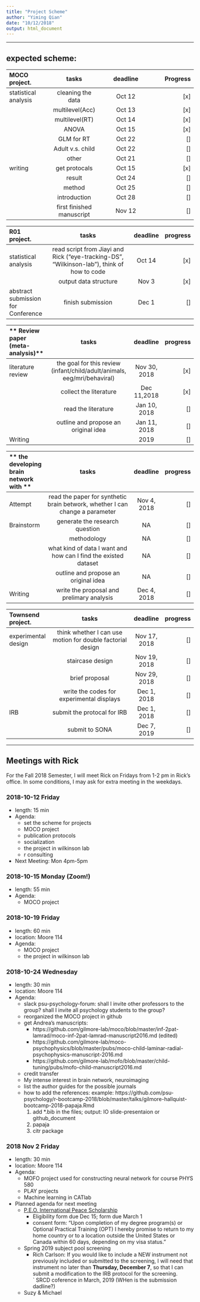 ```yaml
---
title: "Project Scheme"
author: "Yiming Qian"
date: "10/12/2018"
output: html_document
---
```


***
## expected scheme:

| **MOCO project.**                           | tasks                 | deadline | Progress|
| :---                                        |     :---:             | :---:    |     ---:|
| statistical analysis| cleaning the data     | Oct 12   |[x]       |
|                                             |multilevel(Acc)   |Oct 13 |[x]|
|                                             |multilevel(RT)   |Oct 14 |[x]|
|                                             |ANOVA  |Oct 15 |[x]|
|                                             |GLM for RT|Oct 22|[]|
|                                             |Adult v.s. child  |Oct 22 |[]|
|                                             |other  |Oct 21 |[]|
| writing                                     |get protocals        |Oct 15    |[x]|
|                                             |result      |Oct 24    |[]|
|                                             |method      |Oct 25|[]|
|                                             |introduction|Oct 28|[]|
|                                             |first finished manuscript|Nov 12 |[]|

| **R01 project.**| tasks          |      deadline  | progress |
| :--------------       |:---------------------------------------------------------:|          :---:|   ---:|
| statistical analysis  |read script from Jiayi and Rick ("eye-tracking-DS", "Wilkinson-lab"), think of how to code    | Oct 14    |[x]|
|    | output data structure     | Nov 3    |[x]|
| abstract submission for Conference   | finish submission    | Dec 1    |[]|

| ** Review paper (meta-analysis)**| tasks          |      deadline  | progress |
| :--------------       |:---------------------------------------------------------:|          :---:|   ---:|
| literature review  | the goal for this review (infant/child/adult/animals, eeg/mri/behaviral)    | Nov  30, 2018   |[x]|
|    |collect the literature | Dec 11,2018    |[x]|
|    |read the literature | Jan 10, 2018   |[]|
|    |outline and propose an original idea  | Jan 11, 2018  |[]|
| Writing  |  | 2019  |[]|

| ** the developing brain network with **| tasks          |      deadline  | progress |
| :--------------       |:---------------------------------------------------------:|          :---:|   ---:|
| Attempt | read the paper for synthetic brain betwork, whether I can change a parameter | Nov 4, 2018   |[]|
| Brainstorm | generate the research question | NA  |[]|
|    |methodology | NA   |[]|
|    |what kind of data I want and how can I find the existed dataset | NA |[]|
|    |outline and propose an original idea  | NA  |[]|
| Writing  | write the proposal and prelimary analysis | Dec 4, 2018  |[]|

| **Townsend project.**| tasks          |      deadline  | progress |
| :--------------       |:---------------------------------------------------------:|          :---:|   ---:|
| experimental design  | think whether I can use motion for double factorial design    | Nov  17, 2018   |[]|
|    |staircase design | Nov 19, 2018     |[]|
|    |brief proposal | Nov 29, 2018   |[]|
|    |write the codes for experimental displays  | Dec 1, 2018  |[]|
| IRB   | submit the protocal for IRB  | Dec 1, 2018    |[]|
|   |  submit to SONA | Dec 7, 2019   |[]|

***
## Meetings with Rick

For the Fall 2018 Semester, I will meet Rick on Fridays from 1-2 pm in Rick's office.
In some conditions, I may ask for extra meeting in the weekdays. 


### 2018-10-12 Friday

- length: 15 min 
- Agenda: 
    - set the scheme for projects
    - MOCO project
    - publication protocols
    - socialization
    - the project in wilkinson lab
    - r consulting
- Next Meeting: Mon 4pm-5pm 

### 2018-10-15 Monday (**Zoom!**)
- length: 55 min 
- Agenda: 
    - MOCO project

### 2018-10-19 Friday 
- length: 60 min 
- location: Moore 114
- Agenda: 
    - MOCO project
    - the project in wilkinson lab

### 2018-10-24 Wednesday
- length: 30 min 
- location: Moore 114
- Agenda: 
    - slack psu-psychology-forum: shall I invite other professors to the group? shall I invite all psychology students to the group?
    - reorganized the MOCO project in github
    - get Andrea's manuscripts: 
       - https://github.com/gilmore-lab/moco/blob/master/inf-2pat-lamrad/moco-inf-2pat-lamrad-manuscript2016.md (edited)
       - https://github.com/gilmore-lab/moco-psychophysics/blob/master/pubs/moco-child-laminar-radial-psychophysics-manuscript-2016.md
       - https://github.com/gilmore-lab/mofo/blob/master/child-tuning/pubs/mofo-child-manuscript2016.md
    - credit transfer
    - My intense interest in brain network, neuroimaging
    - list the author guides for the possible journals
    - how to add the references: 
        example: https://github.com/psu-psychology/r-bootcamp-2018/blob/master/talks/gilmore-hallquist-bootcamp-2018-papaja.Rmd
        1. add *.bib in the files; output: IO slide-presentaion or github_document
        2. papaja
        3. citr package
        
### 2018 Nov 2 Friday
- length: 30 min 
- location: Moore 114
- Agenda: 
    - MOFO project used for constructing neural network for course PHYS 580
    - PLAY projects
    - Machine learning in CATlab
- Planned agenda for next meeting
    - [P.E.O. International Peace Scholarship](https://www.peointernational.org/ips-eligibility-requirements) 
        - Eligibility form due Dec 15; form due March 1
        - consent form: "Upon completion of my degree program(s) or Optional Practical Training (OPT) I hereby promise to return to my home country or to a location outside the United States or Canada within 60 days, depending on my visa status." 
    - Spring 2019 subject pool screening 
        - Rich Carlson:  If you would like to include a NEW instrument not previously included or submitted to the screening, I will need that instrument no later than **Thursday, December 7**, so that I can submit a modification to the IRB protocol for the screening.  
    ` SRCD coference in March, 2019 (WHen is the submission dadline?)
    - Suzy & Michael
